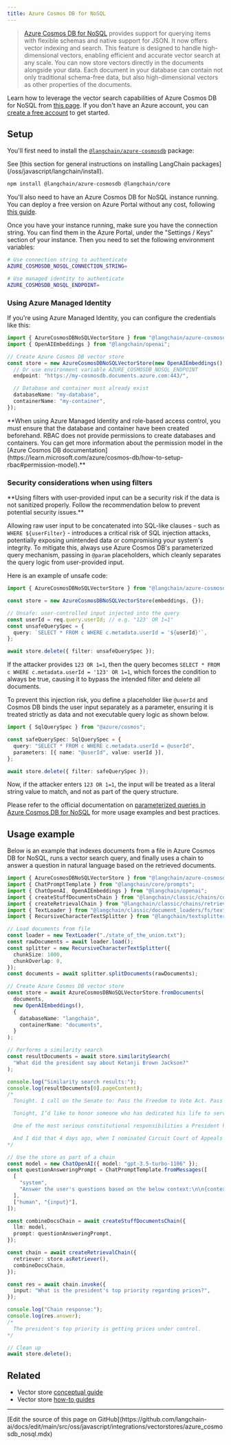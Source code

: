 ```yaml
---
title: Azure Cosmos DB for NoSQL
---
```


> [Azure Cosmos DB for NoSQL](https://learn.microsoft.com/azure/cosmos-db/nosql/) provides support for querying items with flexible schemas and native support for JSON. It now offers vector indexing and search. This feature is designed to handle high-dimensional vectors, enabling efficient and accurate vector search at any scale. You can now store vectors directly in the documents alongside your data. Each document in your database can contain not only traditional schema-free data, but also high-dimensional vectors as other properties of the documents.

Learn how to leverage the vector search capabilities of Azure Cosmos DB for NoSQL from [this page](https://learn.microsoft.com/azure/cosmos-db/nosql/vector-search). If you don't have an Azure account, you can [create a free account](https://azure.microsoft.com/free/) to get started.

## Setup

You'll first need to install the [`@langchain/azure-cosmosdb`](https://www.npmjs.com/package/@langchain/azure-cosmosdb) package:

<Tip>
See [this section for general instructions on installing LangChain packages](/oss/javascript/langchain/install).
</Tip>

```bash npm
npm install @langchain/azure-cosmosdb @langchain/core
```
You'll also need to have an Azure Cosmos DB for NoSQL instance running. You can deploy a free version on Azure Portal without any cost, following [this guide](https://learn.microsoft.com/azure/cosmos-db/nosql/quickstart-portal).

Once you have your instance running, make sure you have the connection string. You can find them in the Azure Portal, under the "Settings / Keys" section of your instance. Then you need to set the following environment variables:

```bash .env example
# Use connection string to authenticate
AZURE_COSMOSDB_NOSQL_CONNECTION_STRING=

# Use managed identity to authenticate
AZURE_COSMOSDB_NOSQL_ENDPOINT=
```

### Using Azure Managed Identity

If you're using Azure Managed Identity, you can configure the credentials like this:

```typescript
import { AzureCosmosDBNoSQLVectorStore } from "@langchain/azure-cosmosdb";
import { OpenAIEmbeddings } from "@langchain/openai";

// Create Azure Cosmos DB vector store
const store = new AzureCosmosDBNoSQLVectorStore(new OpenAIEmbeddings(), {
  // Or use environment variable AZURE_COSMOSDB_NOSQL_ENDPOINT
  endpoint: "https://my-cosmosdb.documents.azure.com:443/",

  // Database and container must already exist
  databaseName: "my-database",
  containerName: "my-container",
});
```

<Info>
**When using Azure Managed Identity and role-based access control, you must ensure that the database and container have been created beforehand. RBAC does not provide permissions to create databases and containers. You can get more information about the permission model in the [Azure Cosmos DB documentation](https://learn.microsoft.com/azure/cosmos-db/how-to-setup-rbac#permission-model).**


</Info>

### Security considerations when using filters

<Warning>
**Using filters with user-provided input can be a security risk if the data is not sanitized properly. Follow the recommendation below to prevent potential security issues.**


</Warning>

Allowing raw user input to be concatenated into SQL-like clauses - such as `WHERE ${userFilter}` - introduces a critical risk of SQL injection attacks, potentially exposing unintended data or compromising your system's integrity. To mitigate this, always use Azure Cosmos DB's parameterized query mechanism, passing in `@param` placeholders, which cleanly separates the query logic from user-provided input.

Here is an example of unsafe code:

```typescript
import { AzureCosmosDBNoSQLVectorStore } from "@langchain/azure-cosmosdb";

const store = new AzureCosmosDBNoSQLVectorStore(embeddings, {});

// Unsafe: user-controlled input injected into the query
const userId = req.query.userId; // e.g. "123' OR 1=1"
const unsafeQuerySpec = {
  query: `SELECT * FROM c WHERE c.metadata.userId = '${userId}'`,
};

await store.delete({ filter: unsafeQuerySpec });
```
If the attacker provides `123 OR 1=1`, then the query becomes `SELECT * FROM c WHERE c.metadata.userId = '123' OR 1=1`, which forces the condition to always be true, causing it to bypass the intended filter and delete all documents.

To prevent this injection risk, you define a placeholder like `@userId` and Cosmos DB binds the user input separately as a parameter, ensuring it is treated strictly as data and not executable query logic as shown below.

```typescript
import { SqlQuerySpec } from "@azure/cosmos";

const safeQuerySpec: SqlQuerySpec = {
  query: "SELECT * FROM c WHERE c.metadata.userId = @userId",
  parameters: [{ name: "@userId", value: userId }],
};

await store.delete({ filter: safeQuerySpec });
```

Now, if the attacker enters `123 OR 1=1`, the input will be treated as a literal string value to match, and not as part of the query structure.

Please refer to the official documentation on [parameterized queries in Azure Cosmos DB for NoSQL](https://learn.microsoft.com/azure/cosmos-db/nosql/query/parameterized-queries) for more usage examples and best practices.

## Usage example

Below is an example that indexes documents from a file in Azure Cosmos DB for NoSQL, runs a vector search query, and finally uses a chain to answer a question in natural language
based on the retrieved documents.

```typescript
import { AzureCosmosDBNoSQLVectorStore } from "@langchain/azure-cosmosdb";
import { ChatPromptTemplate } from "@langchain/core/prompts";
import { ChatOpenAI, OpenAIEmbeddings } from "@langchain/openai";
import { createStuffDocumentsChain } from "@langchain/classic/chains/combine_documents";
import { createRetrievalChain } from "@langchain/classic/chains/retrieval";
import { TextLoader } from "@langchain/classic/document_loaders/fs/text";
import { RecursiveCharacterTextSplitter } from "@langchain/textsplitters";

// Load documents from file
const loader = new TextLoader("./state_of_the_union.txt");
const rawDocuments = await loader.load();
const splitter = new RecursiveCharacterTextSplitter({
  chunkSize: 1000,
  chunkOverlap: 0,
});
const documents = await splitter.splitDocuments(rawDocuments);

// Create Azure Cosmos DB vector store
const store = await AzureCosmosDBNoSQLVectorStore.fromDocuments(
  documents,
  new OpenAIEmbeddings(),
  {
    databaseName: "langchain",
    containerName: "documents",
  }
);

// Performs a similarity search
const resultDocuments = await store.similaritySearch(
  "What did the president say about Ketanji Brown Jackson?"
);

console.log("Similarity search results:");
console.log(resultDocuments[0].pageContent);
/*
  Tonight. I call on the Senate to: Pass the Freedom to Vote Act. Pass the John Lewis Voting Rights Act. And while you’re at it, pass the Disclose Act so Americans can know who is funding our elections.

  Tonight, I’d like to honor someone who has dedicated his life to serve this country: Justice Stephen Breyer—an Army veteran, Constitutional scholar, and retiring Justice of the United States Supreme Court. Justice Breyer, thank you for your service.

  One of the most serious constitutional responsibilities a President has is nominating someone to serve on the United States Supreme Court.

  And I did that 4 days ago, when I nominated Circuit Court of Appeals Judge Ketanji Brown Jackson. One of our nation’s top legal minds, who will continue Justice Breyer’s legacy of excellence.
*/

// Use the store as part of a chain
const model = new ChatOpenAI({ model: "gpt-3.5-turbo-1106" });
const questionAnsweringPrompt = ChatPromptTemplate.fromMessages([
  [
    "system",
    "Answer the user's questions based on the below context:\n\n{context}",
  ],
  ["human", "{input}"],
]);

const combineDocsChain = await createStuffDocumentsChain({
  llm: model,
  prompt: questionAnsweringPrompt,
});

const chain = await createRetrievalChain({
  retriever: store.asRetriever(),
  combineDocsChain,
});

const res = await chain.invoke({
  input: "What is the president's top priority regarding prices?",
});

console.log("Chain response:");
console.log(res.answer);
/*
  The president's top priority is getting prices under control.
*/

// Clean up
await store.delete();
```

## Related

- Vector store [conceptual guide](/oss/javascript/integrations/vectorstores)
- Vector store [how-to guides](/oss/javascript/integrations/vectorstores)

---

<Callout icon="pen-to-square" iconType="regular">
  [Edit the source of this page on GitHub](https://github.com/langchain-ai/docs/edit/main/src/oss/javascript/integrations/vectorstores/azure_cosmosdb_nosql.mdx)
</Callout>
